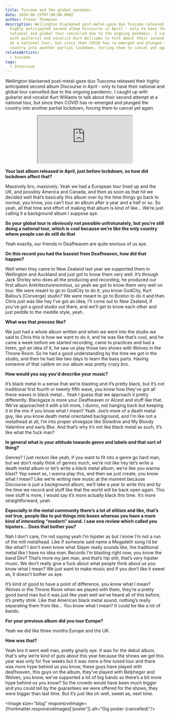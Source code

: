 ```yaml
---
title: Tuscoma and the global pandemic
date: 2020-08-15T07:00:00.000Z
author: Fraser Thompson
description: Wellington blackened post-metal-gaze duo Tuscoma released their
  highly anticipated second album Discourse in April - only to have their
  national and global tour cancelled due to the ongoing pandemic. I caught up
  with guitarist and vocalist Kurt Williams to talk about their second attempt
  at a national tour, but since then COVID has re-emerged and plunged the
  country into another partial lockdown, forcing them to cancel yet again.
relatedArtists:
  - tuscoma
tags:
  - Interview
---
```



Wellington blackened post-metal-gaze duo Tuscoma released their highly anticipated second album Discourse in April - only to have their national and global tour cancelled due to the ongoing pandemic. I caught up with guitarist and vocalist Kurt Williams to talk about their second attempt at a national tour, but since then COVID has re-emerged and plunged the country into another partial lockdown, forcing them to cancel yet again.

<center><iframe style={{ border: 0, width: '350px', height: '470px' }} src="https://bandcamp.com/EmbeddedPlayer/album=1436212126/size=large/bgcol=ffffff/linkcol=0687f5/tracklist=false/transparent=true/" seamless><a href="http://tuscoma.bandcamp.com/album/discourse-2">Discourse by Tuscoma</a></iframe></center>

**Your last album released in April, just before lockdown, so how did lockdown affect that?**

Massively bro, massively. Yeah we had a European tour lined up and the UK, and possibly America and Canada, and then as soon as that hit we decided well that’s basically this album over by the time things go back to normal, you know, you can’t tour an album after a year and a half or so. So yeah, all that time and effort of making that album is kind of like… We’re just calling it a background album I suppose aye.

**So your global tour is obviously not possible unfrotunately, but you’re still doing a national tour, which is cool because we’re like the only country where people can do still do that**

Yeah exactly, our friends in Deafheaven are quite envious of us aye.

**On this record you had the bassist from Deafheaven, how did that happen?**

Well when they came to New Zealand last year we supported them in Wellington and Auckland and just got to know them very well. It’s through Jack Shirley who does all the producing and recording, he produced our first album Arkhitecturenominus, so yeah we got to know them very well on tour. We were meant to go to GodCity to do it, you know GodCity, Kurt Ballou’s [Converge] studio? We were meant to go to Boston to do it and then Chris just was like hey I’ve got an idea, I’ll come out to New Zealand, if you’ve got a good studio out there, and we’ll get to know each other and just peddle to the meddle style, yeah.

**What was that process like?**

We just had a whole album written and when we went into the studio we said to Chris this is how we want to do it, and he was like that’s cool, and he came a week before we started recording, came to practices and had a listen, got an idea of it, he saw us play those two shows with Wolves in the Throne Room. So he had a good understanding by the time we got in the studio, and then he had like two days to learn the bass parts. Having someone of that calibre on our album was pretty crazy bro.

**How would you say you'd describe your music?**

It’s black metal in a sense that we’re blasting and it’s pretty black, but it’s not traditional first fourth or twenty fifth wave, you know how they’ve got all these waves in black metal… Yeah I guess that we approach it pretty differently. Blackgaze is more your Deafheaven or Alcest and stuff like that. We’ve approached it with a bit more, I dunno, not hanging back but keeping it in the mix if you know what I mean? Yeah. Joe’s more of a death metal guy, like you know death metal orientated background, and I’m like not a metalhead at all, I’m into proper shoegaze like Slowdive and My Bloody Valentine and early Blur. And that’s why it’s not like black metal as such, it’s like what the fuck man?

**In general what is your attitude towards genre and labels and that sort of thing?**

Genres? I just reckon like yeah, if you want to fit into a genre go hard man, but we don’t really think of genres much, we’re not like hey let’s write a death metal album or let’s write a black metal album, we’re like you wanna blast? Yep sweet as, I wanna play this, and then we just create, you know what I mean? Like we’re writing new music at the moment because Discourse is just a background album, we’ll take a year to write this and by the time we record and stuff like that the world will be back open again. This new stuff is more, I would say it’s more actually black this time. It’s more straightforward, yeah.

**Especially in the metal community there’s a lot of elitism and like, that’s not true, people like to put things into boxes whereas you have a more kind of interesting “modern” sound. I saw one review which called you hipsters… Does that bother you?**

Nah I don’t care, I’m not saying yeah I’m hipster as but I know I’m not a run of the mill metalhead. Like if someone said name a Megadeth song I’d be like what? I don’t even know what Slayer really sounds like, the traditional metal like I have no idea man. Records I’m blasting right now, you know the band Diiv? That’s more my jam man, and that’s hip shit, that’s very hipster music. We don’t really give a fuck about what people think about us you know what I mean? We just want to make music and if you don’t like it sweet as, it doesn’t bother us aye.

It’s kind of good to have a point of difference, you know what I mean? Wolves in the Throne Room when we played with them, they’re a pretty good band man but it was just like yeah well we’ve heard all of this before, it’s pretty stink. Like that American black metal sound, nothing’s really separating them from like... You know what I mean? It could be like a lot of bands.

**For your previous album did you tour Europe?**

Yeah we did like three months Europe and the UK.

**How was that?**

Yeah bro it went well man, pretty gnarly aye. It was for the debut album, that's why we’re kind of guts about this year because the shows we got this year was only for five weeks but it was more a fine tuned tour and there was more hype behind us you know, these guys have played with deafheaven, this guys on the album, they’ve played with Belphegor and Wolves, you know, we’ve supported a lot of big bands so there’s a bit more hype behind us you know? So the crowds would have been much bigger and you could tell by the guarantees we were offered for the shows, they were bigger than last time. But it’s just like oh well, sweet as, next time.

<Image size="blog" responsiveImage={frontmatter.responsiveImages['poster']} alt="Gig poster (cancelled)"/>
